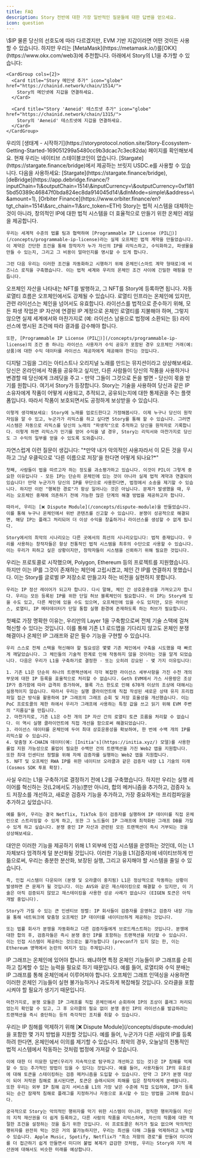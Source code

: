 ```yaml
---
title: FAQ
description: Story 전반에 대한 가장 일반적인 질문들에 대한 답변을 얻으세요.
icon: question
---
```


<AccordionGroup>
  <Accordion title="가스 토큰은 무엇인가요?">\$IP</Accordion>

  <Accordion title="어떤 지갑을 사용해야 하나요?">
    물론 당신의 선호도에 따라 다르겠지만, EVM 기반 지갑이라면 어떤 것이든 사용할 수 있습니다. 하지만 우리는 [MetaMask](https://metamask.io/)를[OKX](https://www.okx.com/web3)에 추천합니다. 아래에서 Story의 L1을 추가할 수 있습니다:

    <CardGroup cols={2}>
      <Card title="Story 메인넷 추가" icon="globe" href="https://chainid.network/chain/1514/">
        Story의 메인넷에 지갑을 연결하세요.
      </Card>

      <Card title="Story 'Aeneid' 테스트넷 추가" icon="globe" href="https://chainid.network/chain/1315/">
        Story의 'Aeneid' 테스트넷에 지갑을 연결하세요.
      </Card>
    </CardGroup>
  </Accordion>

  <Accordion title="생태계를 어디서 볼 수 있나요?">
    우리의 [생태계 - 시작하기](https://storyprotocol.notion.site/Story-Ecosystem-Getting-Started-169051299a5480cc9b3dcac7c3ec82da) 페이지를 확인해보세요.
  </Accordion>

  <Accordion title="스테이블코인 옵션은 무엇이 있나요?">
    현재 우리는 네이티브 스테이블코인이 없습니다. [Stargate](https://stargate.finance/bridge)에서 제공하는 브릿지 USDC.e를 사용할 수 있습니다.
  </Accordion>

  <Accordion title="어떻게 브릿지를 사용하고 가장 좋은 방법은 무엇인가요?">
    다음을 사용하세요: [Stargate](https://stargate.finance/bridge), [deBridge](https://app.debridge.finance/?inputChain=1\&outputChain=1514\&inputCurrency=\&outputCurrency=0xf1815bd50389c46847f0bda824ec8da914045d14\&dlnMode=simple\&address=\&amount=1), [Orbiter Finance](https://www.orbiter.finance/en?tgt_chain=1514\&src_chain=1\&src_token=ETH)
  </Accordion>

  <Accordion title="온체인 IP는 실제로 존재하나요?">
    Story는 법적 시스템을 대체하는 것이 아니라, 창의적인 IP에 대한 법적 시스템을 더 효율적으로 만들기 위한 온체인 레일을 제공합니다.

    우리는 세계적 수준의 법률 팀과 협력하여 [Programmable IP License (PIL💊)](/concepts/programmable-ip-license)라는 실제 오프체인 법적 계약을 만들었습니다. 이 계약은 간단한 조건을 통해 창작자가 누가 자신의 IP를 리믹스하고, 수익화하고, 파생물을 만들 수 있는지, 그리고 그 비용이 얼마인지를 명시할 수 있게 합니다.

    그런 다음 우리는 이러한 조건을 자동화하고 시행하기 위해 온체인(스마트 계약 형태로)에 비즈니스 로직을 구축했습니다. 이는 법적 세계와 우리의 온체인 조건 사이에 긴밀한 매핑을 만듭니다.
  </Accordion>

  <Accordion title="제 자산은 오프체인입니다. Story에서 IP로 어떻게 등록할 수 있나요?">
    오프체인 자산을 나타내는 NFT를 발행하고, 그 NFT를 Story에 등록하면 됩니다.
  </Accordion>

  <Accordion title="오프체인 자산(예: 상품)을 판매하고 있습니다. 자동 로열티 흐름이 어떻게 강제되는지 확인하려면 어떻게 해야 하나요?">
    자동 로열티 흐름은 오프체인에서도 강제될 수 있습니다. 로열티 인프라는 온체인에 있지만, 관련 라이선스는 체인을 넘어서도 유효합니다. 라이선스를 법적으로 준수하기 위해, 모든 파생 작업은 IP 자산에 연결된 IP 계정으로 온체인 로열티를 지불해야 하며, 그렇지 않으면 실제 세계에서와 마찬가지로 (예: 라이선스 남용으로 법정에 소환되는 등) 라이선스에 명시된 조건에 따라 결과를 감수해야 합니다.

    또한, [Programmable IP License (PIL💊)](/concepts/programmable-ip-license)의 조건 중 하나는 라이선스 사용자가 수익 공유가 포함된 경우 오프체인 거래(예: 상품)에 대한 수익 데이터를 라이선스 제공자에게 제공해야 한다는 것입니다.
  </Accordion>

  <Accordion title="간단한 예시가 있나요?">
    디지털 그림을 그리는 아티스트나 오리지널 노래를 만드는 뮤지션이라고 상상해보세요. 당신은 온라인에서 작품을 공유하고 싶지만, 다른 사람들이 당신의 작품을 사용하거나 변경할 때 당신에게 크레딧을 주고 - 만약 그들이 그것으로 돈을 벌면 - 당신이 몫을 받기를 원합니다. 여기서 Story가 등장합니다. Story는 기술을 사용하여 당신과 같은 IP 소유자에게 작품이 어떻게 사용되고, 추적되고, 공유되는지에 대한 통제권을 주는 플랫폼입니다. 따라서 작품이 보호되면서도 공정하게 보상받을 수 있습니다.

    이렇게 생각해보세요: Story에 노래를 업로드한다고 가정해봅시다. 이제 누구나 당신이 원작자임을 알 수 있고, 누군가가 리믹스를 하고 싶다면 Story를 통해 할 수 있습니다. 그러면 시스템은 자동으로 리믹스를 당신의 노래의 "파생작"으로 추적하고 당신을 원작자로 기록합니다. 이렇게 하면 리믹스가 인기를 얻어 수익을 낼 경우, Story는 리믹서와 마찬가지로 당신도 그 수익의 일부를 얻을 수 있도록 도와줍니다.
  </Accordion>

  <Accordion title="어떤 도전 과제가 있나요?">
    자연스럽게 이런 질문이 생깁니다: "*만약 내가 악의적인 사용자라서 이 모든 것을 무시하고 그냥 우클릭으로 '다른 이름으로 저장'을 한다면 어떻게 되나요?*"

    첫째, 사람들이 법을 따르고자 하는 정도를 과소평가하고 있습니다. 이것이 PIL이 그렇게 중요한 이유입니다 - 모든 IP는 단순히 온체인에 있는 것이 아니라 실제 법적 계약과 연결되어 있습니다! 만약 누군가가 당신의 IP를 무단으로 사용한다면, 법정에서 소송을 제기할 수 있습니다. 하지만 이런 "행복한 경로"가 항상 일어나는 것은 아닙니다. 문제가 발생했을 때, 우리는 오프체인 중재에 의존하기 전에 가능한 많은 단계의 해결 방법을 제공하고자 합니다.

    따라서, 우리는 [❌ Dispute Module](/concepts/dispute-module)을 만들었습니다. 이를 통해 누구나 온체인에서 위반 콘텐츠를 신고할 수 있습니다. 분쟁이 성공적으로 해결되면, 해당 IP는 플래그 처리되어 더 이상 수익을 창출하거나 라이선스를 생성할 수 없게 됩니다.

    Story에서의 최악의 시나리오는 다른 곳에서의 최선의 시나리오입니다: 법적 중재입니다. 우리를 사용하는 창작자들은 항상 전통적인 법적 시스템을 최후의 수단으로 사용할 수 있습니다. 이는 우리가 피하고 싶은 상황이지만, 창작자들이 시스템을 신뢰하기 위해 필요한 것입니다.
  </Accordion>

  <Accordion title="왜 모든 기존 체인에서 프로토콜로 존재하지 않나요?">
    우리는 프로토콜로 시작했으며, Polygon, Ethereum 등의 프로젝트를 지원했습니다. 하지만 이는 IP를 그것이 존재하는 체인에 고립시켰고, 체인 간 IP를 연결하지 못했습니다. 이는 Story를 글로벌 IP 저장소로 만들고자 하는 비전을 실현하지 못합니다.

    우리는 IP 정산 레이어가 되고자 합니다. 다시 말해, 체인 간 상호운용성을 가져오고자 합니다. 우리는 모든 등록된 IP를 위한 단일 허브 블록체인이 필요합니다. 이 IP는 Story에 있을 수도 있고, 다른 체인에 있을 수도 있으며, 오프체인에 있을 수도 있지만, 모든 라이선스, 로열티, IP 메타데이터가 단일 통합 실행 환경에 존재하도록 하는 허브가 필요합니다.
  </Accordion>

  <Accordion title="알겠습니다, 그래서 단일 블록체인이 필요하다고요. 왜 기존의 블록체인을 사용하지 않나요?">
    첫째로 가장 명확한 이유는, 우리만의 Layer 1을 구축함으로써 전체 기술 스택에 걸쳐 혁신할 수 있다는 것입니다. 이를 통해 기존 L1 로드맵을 기다리지 않고도 온체인 분쟁 해결이나 온체인 IP 그래프와 같은 필수 기능을 구현할 수 있습니다.

    우리 스스로 전체 스택을 혁신해야 할 필요성은 몇몇 기존 체인에서 구축을 시도했을 때 빠르게 깨달았습니다. 그 체인들의 기술적 한계로 인해 작동하지 않을 것이라는 것을 알게 되었습니다. 다음은 우리가 L1을 구축하기로 결정한 - 또는 오히려 강요된 - 몇 가지 이유입니다:

    1. 기존 L1은 단순히 하나의 트랜잭션에서 각각 복잡한 라이선스 세부사항을 가진 수천 개의 부모에 대한 IP 등록을 효율적으로 처리할 수 없습니다. Geth EVM에서 가스 사용량은 조상 IP가 증가함에 따라 급격히 증가하여, 블록 가스 한도로 인해 670개 이상의 조상에 대해서는 실용적이지 않습니다. 따라서 우리는 실행 클라이언트에 직접 작성된 새로운 상태 유지 프리컴파일 접근 방식을 활용하여 IP 그래프의 그래프 순회 및 저장 효율성을 개선했습니다. 이는 PoC 프로토콜의 제한 하에서 우리가 그래프에 사용하는 특정 값을 쓰고 읽기 위해 EVM 주변의 "지름길"을 만듭니다.
    2. 마찬가지로, 기존 L1은 수천 개의 IP 자산 간의 로열티 토큰 흐름을 처리할 수 없습니다. 이 역시 실행 클라이언트에 직접 개선을 함으로써 해결되었습니다.
    3. 라이선스 데이터를 온체인에 두어 최대 상호운용성을 확보하여, 한 번에 수백 개의 IP를 리믹스할 수 있습니다.
    4. 맞춤형 X-CHAIN 데이터(예: [Initia's](https://initia.xyz/) 모델)를 사용한 롤업 지원 가능성으로 롤업이 필요한 수백만 건의 트랜잭션을 가진 Web2 앱을 지원합니다. 또한 최대 인센티브 정렬을 위해 자체 검증자를 실행하는 Web2 앱을 지원합니다.
    5. NFT 및 오프체인 RWA IP를 위한 네이티브 오라클과 같은 검증자 내장 L1 기술의 미래 (Cosmos SDK 투표 확장).
  </Accordion>

  <Accordion title="왜 그냥 L2로 만족하지 않나요?">
    사실 우리는 L1을 구축하기로 결정하기 전에 L2를 구축했습니다. 하지만 우리는 실행 레이어를 혁신하는 것(L2에서도 가능)뿐만 아니라, 합의 메커니즘을 추가하고, 검증자 노드 저장소를 개선하고, 새로운 검증자 기능을 추가하고, 가장 중요하게는 프리컴파일을 추가하고 싶었습니다.

    예를 들어, 우리는 결국 Netflix, TikTok 등이 검증자를 실행하여 IP 데이터를 직접 온체인으로 스트리밍할 수 있게 하고, 또한 그 노드들이 IP 그래프에 최적화된 그래프 DB를 가질 수 있게 하고 싶습니다. 분쟁 중인 IP 자산과 관련된 모든 트랜잭션이 즉시 거부되는 것을 상상해보세요.
  </Accordion>

  <Accordion title="Story는 왜 검증자 수준에서 개선을 하고 있나요?">
    대안은 이러한 기능을 제공하기 위해 L1 외부에 인접 시스템을 운영하는 것인데, 이는 L1 자체보다 엄격하게 덜 분산화될 것입니다. 이러한 기능을 L1(검증자)에 네이티브하게 만듦으로써, 우리는 충분한 분산화, 보장된 실행, 그리고 유지해야 할 시스템을 줄일 수 있습니다.

    즉, 인접 시스템이 다운되어 (분쟁 및 오라클이 중지됨) L1은 정상적으로 작동하는 상황이 발생하면 큰 문제가 될 것입니다. 이는 AVS와 같은 재스테이킹으로 해결할 수 있지만, 이 기술은 아직 검증되지 않았고 재스테이킹을 사용한 성공 사례가 없습니다 (EIGEN 토큰은 아직 개발 중입니다).

    Story가 가질 수 있는 큰 인센티브 정렬: IP 회사들이 검증자를 운영하고 검증자 내장 기능을 통해 네트워크에 맞춤형 오프체인 IP 데이터를 네이티브하게 제공하는 것입니다.

    또는 법률 회사가 분쟁을 자동화하고 다른 검증자들에게 브로드캐스트하는 것입니다. 분쟁에 대한 합의 후, 검증자들은 즉시 분쟁 중인 IP를 포함하는 트랜잭션을 차단할 수 있습니다. 이는 인접 시스템이 제공하는 것으로는 불가능합니다 (preconf가 있지 않는 한, 이는 Ethereum 영역에서 논란의 여지가 있는 주제입니다).
  </Accordion>

  <Accordion title="IP 그래프의 효율성을 개선하기 위해 L1이 필요하다고 언급하셨는데, 왜 오프체인 그래프 인덱싱을 사용하는 L2를 구축하지 않나요?">
    IP 그래프는 온체인에 있어야 합니다. 왜냐하면 특정 온체인 기능들이 IP 그래프를 순회하고 집계할 수 있는 능력을 필요로 하기 때문입니다. 예를 들어, 로열티와 수익 분배는 IP 그래프를 통해 온체인에서 이루어져야 합니다. 오프체인 그래프 인덱싱을 사용하면 이러한 온체인 기능들이 실현 불가능하거나 과도하게 복잡해질 것입니다. 오라클을 포함시켜야 할 필요가 생기기 때문입니다.

    마찬가지로, 분쟁 모듈은 IP 그래프를 직접 온체인에서 순회하여 IP의 조상이 플래그 처리되었는지 확인할 수 있고, 그 후 오라클의 필요 없이 분쟁 중인 IP의 라이선스를 발급하려는 트랜잭션을 즉시 중단하는 등의 즉각적인 조치를 취할 수 있습니다.
  </Accordion>

  <Accordion title="Story는 사용자들이 자신의 것이 아닌 오프체인 IP를 등록하는 것을 어떻게 방지할 계획인가요?">
    우리는 IP 침해를 억제하기 위해 [❌ Dispute Module](/concepts/dispute-module)을 포함한 몇 가지 방법을 지원할 것입니다. 예를 들어, 누군가가 다른 사람의 IP를 등록하려 한다면, 온체인에서 이의를 제기할 수 있습니다. 최악의 경우, 오늘날의 전통적인 법적 시스템에서 작동하는 것처럼 법정에 가져갈 수 있습니다.

    이에 대한 더 미묘한 답변(우리가 지속적으로 탐구하고 개선하고 있는 것)은 IP 침해를 억제할 수 있는 추가적인 방법이 있을 수 있다는 것입니다. 예를 들어, 사용자들이 IP의 유효성에 대해 토큰을 스테이킹하는 검증 메커니즘을 도입할 수 있습니다. 만약 그 IP가 분쟁 대상이 되어 저작권 침해로 표시된다면, 토큰은 슬래시되어 피해를 입은 창작자에게 분배됩니다. 또한 우리는 외부 IP 침해 감지 서비스를 L1의 가장 낮은 수준에 직접 도입하여, IP가 등록되는 순간 잠재적 침해로 플래그를 지정하거나 자동으로 표시할 수 있는 방법을 고려해 왔습니다.

    궁극적으로 Story는 악의적인 행위자를 막기 위한 시스템이 아니라, 정직한 행위자들이 자신의 지적 재산권을 더 쉽게 등록하고, 다른 사람의 작품을 리믹스하며, 자신의 작품에 대한 적절한 조건을 설정하는 것을 돕기 위한 것입니다. 이 프로토콜은 허가가 필요 없으며 악의적인 행위자를 완전히 막는 것은 거의 불가능하지만, 우리는 최선을 다해 그들을 억제하려고 노력할 수 있습니다. Apple Music, Spotify, Netflix가 "최소 저항의 경로"를 만들어 미디어를 더 접근하기 쉽게 만들면서 미디어 불법 복제가 급감한 것처럼, 우리는 Story와 지적 재산권에 대해서도 비슷한 미래를 예상합니다.
  </Accordion>
</AccordionGroup>

